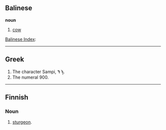 == Balinese ==

'''noun'''
# [[cow]]


[[Wiktionary:Balinese index|Balinese Index]]: 

----

== Greek ==

# The character Sampi, Ϡ ϡ.
# The numeral 900.

----

== Finnish ==
=== Noun ===

# [[sturgeon]].